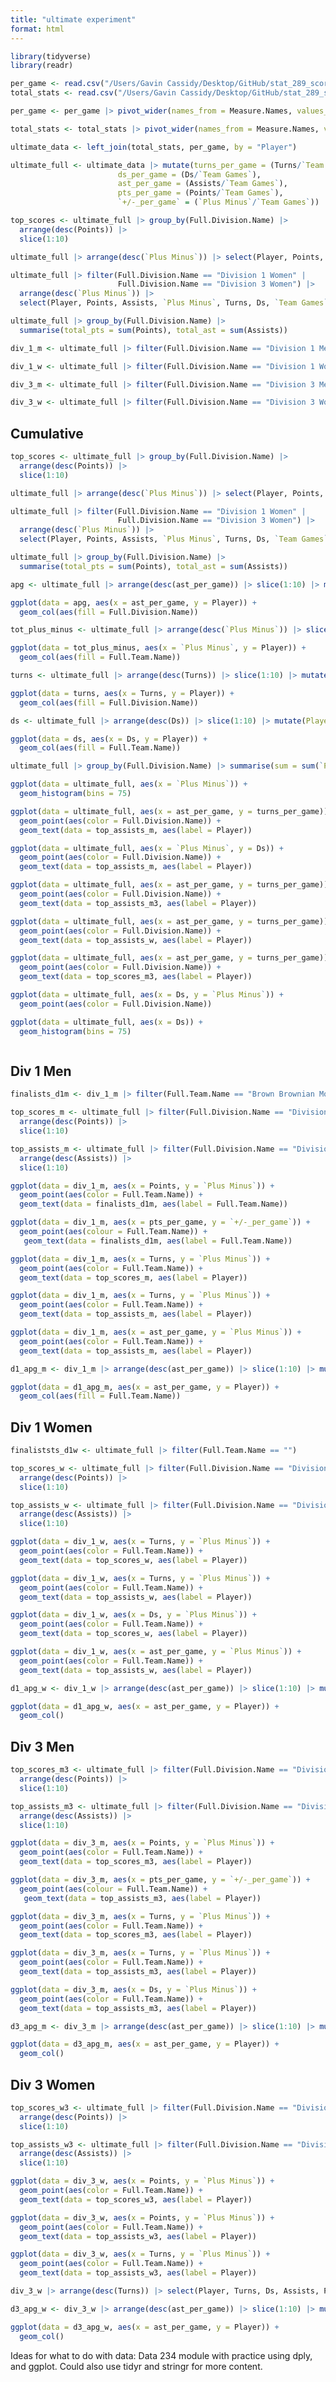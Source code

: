 ```yaml
---
title: "ultimate experiment"
format: html
---
```



```r
library(tidyverse)
library(readr)
```

```r
per_game <- read.csv("/Users/Gavin Cassidy/Desktop/GitHub/stat_289_score2/gacass21/Ultimate/ultimate_per_game.csv")
total_stats <- read.csv("/Users/Gavin Cassidy/Desktop/GitHub/stat_289_score2/gacass21/Ultimate/ultimate_total.csv")
```

```r
per_game <- per_game |> pivot_wider(names_from = Measure.Names, values_from = Measure.Values) |> select(-2, -3, -4, -5, -6)
```

```r
total_stats <- total_stats |> pivot_wider(names_from = Measure.Names, values_from = Measure.Values) 
```

```r
ultimate_data <- left_join(total_stats, per_game, by = "Player")
```

```r
ultimate_full <- ultimate_data |> mutate(turns_per_game = (Turns/`Team Games`),
                        ds_per_game = (Ds/`Team Games`),
                        ast_per_game = (Assists/`Team Games`),
                        pts_per_game = (Points/`Team Games`),
                        `+/-_per_game` = (`Plus Minus`/`Team Games`))
```


```r
top_scores <- ultimate_full |> group_by(Full.Division.Name) |> 
  arrange(desc(Points)) |> 
  slice(1:10)
```

```r
ultimate_full |> arrange(desc(`Plus Minus`)) |> select(Player, Points, Assists, `Plus Minus`, Turns, Ds, `Team Games`, Full.Team.Name)
```

```r
ultimate_full |> filter(Full.Division.Name == "Division 1 Women" |
                        Full.Division.Name == "Division 3 Women") |>
  arrange(desc(`Plus Minus`)) |> 
  select(Player, Points, Assists, `Plus Minus`, Turns, Ds, `Team Games`, Full.Team.Name)
```

```r
ultimate_full |> group_by(Full.Division.Name) |> 
  summarise(total_pts = sum(Points), total_ast = sum(Assists))
```

```r
div_1_m <- ultimate_full |> filter(Full.Division.Name == "Division 1 Men")
```

```r
div_1_w <- ultimate_full |> filter(Full.Division.Name == "Division 1 Women")
```

```r
div_3_m <- ultimate_full |> filter(Full.Division.Name == "Division 3 Men")
```

```r
div_3_w <- ultimate_full |> filter(Full.Division.Name == "Division 3 Women")
```

## Cumulative

```r
top_scores <- ultimate_full |> group_by(Full.Division.Name) |> 
  arrange(desc(Points)) |> 
  slice(1:10)
```

```r
ultimate_full |> arrange(desc(`Plus Minus`)) |> select(Player, Points, Assists, `Plus Minus`, Turns, Ds, `Team Games`, Full.Team.Name)
```

```r
ultimate_full |> filter(Full.Division.Name == "Division 1 Women" |
                        Full.Division.Name == "Division 3 Women") |>
  arrange(desc(`Plus Minus`)) |> 
  select(Player, Points, Assists, `Plus Minus`, Turns, Ds, `Team Games`, Full.Team.Name)
```

```r
ultimate_full |> group_by(Full.Division.Name) |> 
  summarise(total_pts = sum(Points), total_ast = sum(Assists))
```

```r
apg <- ultimate_full |> arrange(desc(ast_per_game)) |> slice(1:10) |> mutate(Player = reorder(Player, ast_per_game))

ggplot(data = apg, aes(x = ast_per_game, y = Player)) +
  geom_col(aes(fill = Full.Division.Name))
```

```r
tot_plus_minus <- ultimate_full |> arrange(desc(`Plus Minus`)) |> slice(1:10) |> mutate(Player = reorder(Player, `Plus Minus`))

ggplot(data = tot_plus_minus, aes(x = `Plus Minus`, y = Player)) +
  geom_col(aes(fill = Full.Team.Name))
```

```r
turns <- ultimate_full |> arrange(desc(Turns)) |> slice(1:10) |> mutate(Player = reorder(Player, Turns))

ggplot(data = turns, aes(x = Turns, y = Player)) +
  geom_col(aes(fill = Full.Division.Name))
```

```r
ds <- ultimate_full |> arrange(desc(Ds)) |> slice(1:10) |> mutate(Player = reorder(Player, Ds))

ggplot(data = ds, aes(x = Ds, y = Player)) +
  geom_col(aes(fill = Full.Team.Name))
```

```r
ultimate_full |> group_by(Full.Division.Name) |> summarise(sum = sum(`Plus Minus`))

ggplot(data = ultimate_full, aes(x = `Plus Minus`)) +
  geom_histogram(bins = 75)
```

```r
ggplot(data = ultimate_full, aes(x = ast_per_game, y = turns_per_game)) +
  geom_point(aes(color = Full.Division.Name)) +
  geom_text(data = top_assists_m, aes(label = Player))
```

```r
ggplot(data = ultimate_full, aes(x = `Plus Minus`, y = Ds)) +
  geom_point(aes(color = Full.Division.Name)) +
  geom_text(data = top_assists_m, aes(label = Player))
```

```r
ggplot(data = ultimate_full, aes(x = ast_per_game, y = turns_per_game)) +
  geom_point(aes(color = Full.Division.Name)) +
  geom_text(data = top_assists_m3, aes(label = Player))
```

```r
ggplot(data = ultimate_full, aes(x = ast_per_game, y = turns_per_game)) +
  geom_point(aes(color = Full.Division.Name)) +
  geom_text(data = top_assists_w, aes(label = Player))
```

```r
ggplot(data = ultimate_full, aes(x = ast_per_game, y = turns_per_game)) +
  geom_point(aes(color = Full.Division.Name)) +
  geom_text(data = top_scores_m3, aes(label = Player))
```

```r
ggplot(data = ultimate_full, aes(x = Ds, y = `Plus Minus`)) +
  geom_point(aes(color = Full.Division.Name))
```

```r
ggplot(data = ultimate_full, aes(x = Ds)) +
  geom_histogram(bins = 75)
```

```r

```





## Div 1 Men

```r
finalists_d1m <- div_1_m |> filter(Full.Team.Name == "Brown Brownian Motion" | Full.Team.Name == "Cal Poly-SLO Slocore")
```

```r
top_scores_m <- ultimate_full |> filter(Full.Division.Name == "Division 1 Men") |> 
  arrange(desc(Points)) |> 
  slice(1:10)
```

```r
top_assists_m <- ultimate_full |> filter(Full.Division.Name == "Division 1 Men") |> 
  arrange(desc(Assists)) |> 
  slice(1:10)
```

```r
ggplot(data = div_1_m, aes(x = Points, y = `Plus Minus`)) +
  geom_point(aes(color = Full.Team.Name)) +
  geom_text(data = finalists_d1m, aes(label = Full.Team.Name))
```


```r
ggplot(data = div_1_m, aes(x = pts_per_game, y = `+/-_per_game`)) +
  geom_point(aes(colour = Full.Team.Name)) +
   geom_text(data = finalists_d1m, aes(label = Full.Team.Name))
```


```r
ggplot(data = div_1_m, aes(x = Turns, y = `Plus Minus`)) +
  geom_point(aes(color = Full.Team.Name)) +
  geom_text(data = top_scores_m, aes(label = Player))
```

```r
ggplot(data = div_1_m, aes(x = Turns, y = `Plus Minus`)) +
  geom_point(aes(color = Full.Team.Name)) +
  geom_text(data = top_assists_m, aes(label = Player))
```

```r
ggplot(data = div_1_m, aes(x = ast_per_game, y = `Plus Minus`)) +
  geom_point(aes(color = Full.Team.Name)) +
  geom_text(data = top_assists_m, aes(label = Player))
```

```r
d1_apg_m <- div_1_m |> arrange(desc(ast_per_game)) |> slice(1:10) |> mutate(Player = reorder(Player, ast_per_game))

ggplot(data = d1_apg_m, aes(x = ast_per_game, y = Player)) +
  geom_col(aes(fill = Full.Team.Name))
```



## Div 1 Women

```r
finaliststs_d1w <- ultimate_full |> filter(Full.Team.Name == "")
```



```r
top_scores_w <- ultimate_full |> filter(Full.Division.Name == "Division 1 Women") |> 
  arrange(desc(Points)) |> 
  slice(1:10)

top_assists_w <- ultimate_full |> filter(Full.Division.Name == "Division 1 Women") |> 
  arrange(desc(Assists)) |> 
  slice(1:10)
```

```r
ggplot(data = div_1_w, aes(x = Turns, y = `Plus Minus`)) +
  geom_point(aes(color = Full.Team.Name)) +
  geom_text(data = top_scores_w, aes(label = Player))
```

```r
ggplot(data = div_1_w, aes(x = Turns, y = `Plus Minus`)) +
  geom_point(aes(color = Full.Team.Name)) +
  geom_text(data = top_assists_w, aes(label = Player))
```

```r
ggplot(data = div_1_w, aes(x = Ds, y = `Plus Minus`)) +
  geom_point(aes(color = Full.Team.Name)) +
  geom_text(data = top_scores_w, aes(label = Player))
```

```r
ggplot(data = div_1_w, aes(x = ast_per_game, y = `Plus Minus`)) +
  geom_point(aes(color = Full.Team.Name)) +
  geom_text(data = top_assists_w, aes(label = Player))

```

```r
d1_apg_w <- div_1_w |> arrange(desc(ast_per_game)) |> slice(1:10) |> mutate(Player = reorder(Player, ast_per_game))

ggplot(data = d1_apg_w, aes(x = ast_per_game, y = Player)) +
  geom_col()
```



## Div 3 Men

```r
top_scores_m3 <- ultimate_full |> filter(Full.Division.Name == "Division 3 Men") |> 
  arrange(desc(Points)) |> 
  slice(1:10)

top_assists_m3 <- ultimate_full |> filter(Full.Division.Name == "Division 3 Men") |> 
  arrange(desc(Assists)) |> 
  slice(1:10)
```

```r
ggplot(data = div_3_m, aes(x = Points, y = `Plus Minus`)) +
  geom_point(aes(color = Full.Team.Name)) +
  geom_text(data = top_scores_m3, aes(label = Player))
```


```r
ggplot(data = div_3_m, aes(x = pts_per_game, y = `+/-_per_game`)) +
  geom_point(aes(colour = Full.Team.Name)) +
   geom_text(data = top_assists_m3, aes(label = Player))
```


```r
ggplot(data = div_3_m, aes(x = Turns, y = `Plus Minus`)) +
  geom_point(aes(color = Full.Team.Name)) +
  geom_text(data = top_scores_m3, aes(label = Player))
```

```r
ggplot(data = div_3_m, aes(x = Turns, y = `Plus Minus`)) +
  geom_point(aes(color = Full.Team.Name)) +
  geom_text(data = top_assists_m3, aes(label = Player))
```

```r
ggplot(data = div_3_m, aes(x = Ds, y = `Plus Minus`)) +
  geom_point(aes(color = Full.Team.Name)) +
  geom_text(data = top_assists_m3, aes(label = Player))
```

```r
d3_apg_m <- div_3_m |> arrange(desc(ast_per_game)) |> slice(1:10) |> mutate(Player = reorder(Player, ast_per_game))

ggplot(data = d3_apg_m, aes(x = ast_per_game, y = Player)) +
  geom_col()
```


## Div 3 Women

```r
top_scores_w3 <- ultimate_full |> filter(Full.Division.Name == "Division 3 Women") |> 
  arrange(desc(Points)) |> 
  slice(1:10)

top_assists_w3 <- ultimate_full |> filter(Full.Division.Name == "Division 3 Women") |> 
  arrange(desc(Assists)) |> 
  slice(1:10)
```

```r
ggplot(data = div_3_w, aes(x = Points, y = `Plus Minus`)) +
  geom_point(aes(color = Full.Team.Name)) +
  geom_text(data = top_scores_w3, aes(label = Player))
```

```r
ggplot(data = div_3_w, aes(x = Points, y = `Plus Minus`)) +
  geom_point(aes(color = Full.Team.Name)) +
  geom_text(data = top_assists_w3, aes(label = Player))
```

```r
ggplot(data = div_3_w, aes(x = Turns, y = `Plus Minus`)) +
  geom_point(aes(color = Full.Team.Name)) +
  geom_text(data = top_assists_w3, aes(label = Player))
```

```r
div_3_w |> arrange(desc(Turns)) |> select(Player, Turns, Ds, Assists, Points, `Plus Minus`, `Team Games`)
```

```r
d3_apg_w <- div_3_w |> arrange(desc(ast_per_game)) |> slice(1:10) |> mutate(Player = reorder(Player, ast_per_game))

ggplot(data = d3_apg_w, aes(x = ast_per_game, y = Player)) +
  geom_col()
```


Ideas for what to do with data:
Data 234 module with practice using dply, and ggplot.
Could also use tidyr and stringr for more content.





